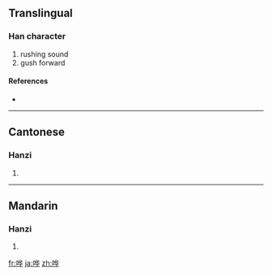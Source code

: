 {{also|嘩}}
==Translingual==

===Han character===
{{Han char|rn=30|rad=口|as=06|sn=9|four=|canj=口人心十 (ROPJ)}}

# rushing sound
# gush forward

====References====
* {{Han ref|kx=0189.271|hdz=10618.050|uh=54D7|ud=21719}}

----

==Cantonese==

===Hanzi===
{{yue-hanzi|jyut=|y=wa1, wa4|tra=嘩}}

# {{defn|Cantonese|sort=口06}}

----

==Mandarin==

===Hanzi===
{{cmn-hanzi|tra=嘩|pin=[[huā]] ([[hua1]]), [[huá]] ([[hua2]])|wg=hua<sup>1</sup>, hua<sup>2</sup>}}

# {{defn|Mandarin|sort=口06}}

[[fr:哗]]
[[ja:哗]]
[[zh:哗]]